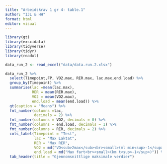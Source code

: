 ```yaml
---
title: "Arbeidskrav 1 gr 4- table.1"
author: "IJL & HH"
format: html
editor: visual
---
```


```r

library(gt)
library(exscidata)
library(tidyverse)
library(tidyr)
library(readxl)
```

```r

data_run_2 <- read_excel("data/data.run.2.xlsx") 

data_run_2 %>% 
  select(Timepoint,FP, VO2.max, RER.max, lac.max,end.load) %>% 
  group_by(Timepoint) %>% 
  summarise(lac =mean(lac.max),
            RER = mean(RER.max),
            VO2 = mean(VO2.max),
            end.load = mean(end.load)) %>% 
  gt(caption = "Means") %>% 
  fmt_number(columns =lac,
             decimals = 2) %>% 
  fmt_number(columns = VO2, decimals = 0) %>% 
  fmt_number(columns = end.load, decimals = 1) %>% 
  fmt_number(columns = RER, decimals = 2) %>% 
  cols_label(Timepoint = "Test",
             lac = "Max Laktat",
             RER = "Max RER",
             VO2 = md("VO<sub>2max</sub><br><small>(ml min<sup>-1</sup>)"),
             end.load = md("Max fart<br><small>(km t<sup>-1</sup>)")) %>% 
  tab_header(title = "Gjennomsnittlige maksimale verdier")


             


```
